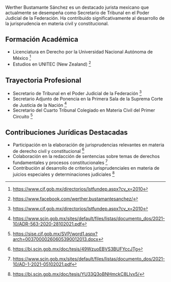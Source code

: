 Werther Bustamante Sánchez es un destacado jurista mexicano que actualmente se desempeña como Secretario de Tribunal en el Poder Judicial de la Federación. Ha contribuido significativamente al desarrollo de la jurisprudencia en materia civil y constitucional.

## Formación Académica

- Licenciatura en Derecho por la Universidad Nacional Autónoma de México [^1]
- Estudios en UNITEC (New Zealand) [^2]

## Trayectoria Profesional

- Secretario de Tribunal en el Poder Judicial de la Federación [^3]
- Secretario Adjunto de Ponencia en la Primera Sala de la Suprema Corte de Justicia de la Nación [^4]
- Secretario del Cuarto Tribunal Colegiado en Materia Civil del Primer Circuito [^5]

## Contribuciones Jurídicas Destacadas

- Participación en la elaboración de jurisprudencias relevantes en materia de derecho civil y constitucional [^6]
- Colaboración en la redacción de sentencias sobre temas de derechos fundamentales y procesos constitucionales [^7]
- Contribución al desarrollo de criterios jurisprudenciales en materia de juicios especiales y determinaciones judiciales [^8]

[^1]: https://www.cjf.gob.mx/directorios/lstfundep.aspx?cv_x=2010
[^2]: https://www.facebook.com/werther.bustamantesanchez/
[^3]: https://www.cjf.gob.mx/directorios/lstfundep.aspx?cv_x=2010
[^4]: https://www.scjn.gob.mx/sites/default/files/listas/documento_dos/2021-10/ADR-563-2020-28102021.pdf
[^5]: https://sise.cjf.gob.mx/SVP/word1.aspx?arch=00370000260605390012013.docx
[^6]: https://bj.scjn.gob.mx/doc/tesis/49WzuoEBVS3BUFYccJTg
[^7]: https://www.scjn.gob.mx/sites/default/files/listas/documento_dos/2021-10/AD-1-2021-05102021.pdf
[^8]: https://bj.scjn.gob.mx/doc/tesis/YU33Q3oBNHmckC8LIvx5/
